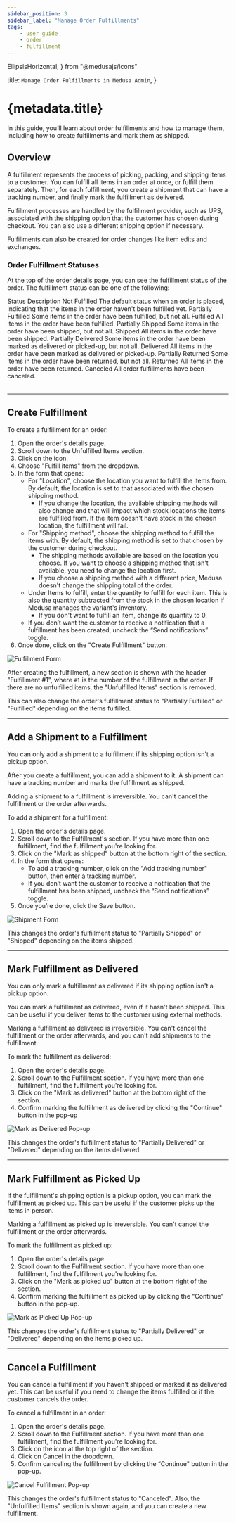 ```yaml
---
sidebar_position: 3
sidebar_label: "Manage Order Fulfillments"
tags:
    - user guide
    - order
    - fulfillment
---
```


  EllipsisHorizontal, 
} from "@medusajs/icons"

  title: `Manage Order Fulfillments in Medusa Admin`,
}

# {metadata.title}

In this guide, you’ll learn about order fulfillments and how to manage them, including how to create fulfillments and mark them as shipped.

## Overview

A fulfillment represents the process of picking, packing, and shipping items to a customer. You can fulfill all items in an order at once, or fulfill them separately. Then, for each fulfillment, you create a shipment that can have a tracking number, and finally mark the fulfillment as delivered.

Fulfillment processes are handled by the fulfillment provider, such as UPS, associated with the shipping option that the customer has chosen during checkout. You can also use a different shipping option if necessary.

<Note>

Fulfillments can also be created for order changes like item edits and exchanges.

</Note>

### Order Fulfillment Statuses

At the top of the order details page, you can see the fulfillment status of the order. The fulfillment status can be one of the following:

<Table>
  <Table.Header>
    <Table.Row>
      <Table.HeaderCell>Status</Table.HeaderCell>
      <Table.HeaderCell>Description</Table.HeaderCell>
    </Table.Row>
  </Table.Header>
  <Table.Body>
    <Table.Row>
    <Table.Cell>Not Fulfilled</Table.Cell>
    <Table.Cell>The default status when an order is placed, indicating that the items in the order haven't been fulfilled yet.</Table.Cell>
    </Table.Row>
    <Table.Row>
    <Table.Cell>Partially Fulfilled</Table.Cell>
    <Table.Cell>Some items in the order have been fulfilled, but not all.</Table.Cell>
    </Table.Row>
    <Table.Row>
    <Table.Cell>Fulfilled</Table.Cell>
    <Table.Cell>All items in the order have been fulfilled.</Table.Cell>
    </Table.Row>
    <Table.Row>
    <Table.Cell>Partially Shipped</Table.Cell>
      <Table.Cell>Some items in the order have been shipped, but not all.</Table.Cell>
    </Table.Row>
    <Table.Row>
      <Table.Cell>Shipped</Table.Cell>
      <Table.Cell>All items in the order have been shipped.</Table.Cell>
    </Table.Row>
    <Table.Row>
      <Table.Cell>Partially Delivered</Table.Cell>
      <Table.Cell>Some items in the order have been marked as delivered or picked-up, but not all.</Table.Cell>
    </Table.Row>
    <Table.Row>
      <Table.Cell>Delivered</Table.Cell>
      <Table.Cell>All items in the order have been marked as delivered or picked-up.</Table.Cell>
    </Table.Row>
    <Table.Row>
      <Table.Cell>Partially Returned</Table.Cell>
      <Table.Cell>Some items in the order have been returned, but not all.</Table.Cell>
    </Table.Row>
    <Table.Row>
      <Table.Cell>Returned</Table.Cell>
      <Table.Cell>All items in the order have been returned.</Table.Cell>
    </Table.Row>
    <Table.Row>
      <Table.Cell>Canceled</Table.Cell>
      <Table.Cell>All order fulfillments have been canceled.</Table.Cell>
    </Table.Row>
  </Table.Body>
</Table>

---

## Create Fulfillment

To create a fulfillment for an order:

1. Open the order's details page.
2. Scroll down to the Unfulfilled Items section.
3. Click on the <InlineIcon Icon={EllipsisHorizontal} alt="three-dots" /> icon.
4. Choose "Fulfill items" from the dropdown.
5. In the form that opens:
    - For "Location", choose the location you want to fulfill the items from. By default, the location is set to that associated with the chosen shipping method.
        - If you change the location, the available shipping methods will also change and that will impact which stock locations the items are fulfilled from. If the item doesn't have stock in the chosen location, the fulfillment will fail.
    - For "Shipping method", choose the shipping method to fulfill the items with. By default, the shipping method is set to that chosen by the customer during checkout.
        - The shipping methods available are based on the location you choose. If you want to choose a shipping method that isn't available, you need to change the location first.
        - If you choose a shipping method with a different price, Medusa doesn't change the shipping total of the order.
    - Under Items to fulfill, enter the quantity to fulfill for each item. This is also the quantity subtracted from the stock in the chosen location if Medusa manages the variant's inventory.
        - If you don't want to fulfill an item, change its quantity to 0.
    - If you don’t want the customer to receive a notification that a fulfillment has been created, uncheck the “Send notifications” toggle.
6. Once done, click on the "Create Fulfillment" button.

![Fulfillment Form](https://res.cloudinary.com/dza7lstvk/image/upload/v1739781351/User%20Guide/Screenshot_2025-02-17_at_10.34.47_AM_nevpfa.png)

After creating the fulfillment, a new section is shown with the header "Fulfillment #1", where `#1` is the number of the fulfillment in the order. If there are no unfulfilled items, the "Unfulfilled Items" section is removed.

This can also change the order's fulfillment status to "Partially Fulfilled" or "Fulfilled" depending on the items fulfilled.

---

## Add a Shipment to a Fulfillment

<Note>

You can only add a shipment to a fulfillment if its shipping option isn't a pickup option.

</Note>

After you create a fulfillment, you can add a shipment to it. A shipment can have a tracking number and marks the fulfillment as shipped.

<Note type="warning">

Adding a shipment to a fulfillment is irreversible. You can't cancel the fulfillment or the order afterwards.

</Note>

To add a shipment for a fulfillment:

1. Open the order's details page.
2. Scroll down to the Fulfillment's section. If you have more than one fulfillment, find the fulfillment you're looking for.
3. Click on the "Mark as shipped" button at the bottom right of the section.
4. In the form that opens:
    - To add a tracking number, click on the "Add tracking number" button, then enter a tracking number.
    - If you don’t want the customer to receive a notification that the fulfillment has been shipped, uncheck the “Send notifications” toggle.
5. Once you’re done, click the Save button.

![Shipment Form](https://res.cloudinary.com/dza7lstvk/image/upload/v1739783997/User%20Guide/Screenshot_2025-02-17_at_11.19.18_AM_o9qvsg.png)

This changes the order's fulfillment status to "Partially Shipped" or "Shipped" depending on the items shipped.

---

## Mark Fulfillment as Delivered

<Note>

You can only mark a fulfillment as delivered if its shipping option isn't a pickup option.

</Note>

You can mark a fulfillment as delivered, even if it hasn't been shipped. This can be useful if you deliver items to the customer using external methods.

<Note type="warning">

Marking a fulfillment as delivered is irreversible. You can't cancel the fulfillment or the order afterwards, and you can't add shipments to the fulfillment.

</Note>

To mark the fulfillment as delivered:

1. Open the order's details page.
2. Scroll down to the Fulfillment section. If you have more than one fulfillment, find the fulfillment you're looking for.
3. Click on the "Mark as delivered" button at the bottom right of the section.
4. Confirm marking the fulfillment as delivered by clicking the "Continue" button in the pop-up

![Mark as Delivered Pop-up](https://res.cloudinary.com/dza7lstvk/image/upload/v1739784298/User%20Guide/Screenshot_2025-02-17_at_11.24.48_AM_dpplxp.png)

This changes the order's fulfillment status to "Partially Delivered" or "Delivered" depending on the items delivered.

---

## Mark Fulfillment as Picked Up

If the fulfillment's shipping option is a pickup option, you can mark the fulfillment as picked up. This can be useful if the customer picks up the items in person.

<Note type="warning">

Marking a fulfillment as picked up is irreversible. You can't cancel the fulfillment or the order afterwards.

</Note>

To mark the fulfillment as picked up:

1. Open the order's details page.
2. Scroll down to the Fulfillment section. If you have more than one fulfillment, find the fulfillment you're looking for.
3. Click on the "Mark as picked up" button at the bottom right of the section.
4. Confirm marking the fulfillment as picked up by clicking the "Continue" button in the pop-up.

![Mark as Picked Up Pop-up](https://res.cloudinary.com/dza7lstvk/image/upload/v1740486580/User%20Guide/Screenshot_2025-02-25_at_2.28.36_PM_ncci0m.png)

This changes the order's fulfillment status to "Partially Delivered" or "Delivered" depending on the items picked up.

---

## Cancel a Fulfillment

You can cancel a fulfillment if you haven't shipped or marked it as delivered yet. This can be useful if you need to change the items fulfilled or if the customer cancels the order.

To cancel a fulfillment in an order:

1. Open the order's details page.
2. Scroll down to the Fulfillment section. If you have more than one fulfillment, find the fulfillment you're looking for.
3. Click on the <InlineIcon Icon={EllipsisHorizontal} alt="three-dots" /> icon at the top right of the section.
4. Click on Cancel in the dropdown.
5. Confirm canceling the fulfillment by clicking the “Continue" button in the pop-up.

![Cancel Fulfillment Pop-up](https://res.cloudinary.com/dza7lstvk/image/upload/v1739784441/User%20Guide/Screenshot_2025-02-17_at_11.27.05_AM_cd19ae.png)

This changes the order's fulfillment status to "Canceled". Also, the "Unfulfilled Items" section is shown again, and you can create a new fulfillment.